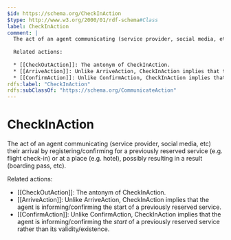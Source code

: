 ```yaml
---
$id: https://schema.org/CheckInAction
$type: http://www.w3.org/2000/01/rdf-schema#Class
label: CheckInAction
comment: |
  The act of an agent communicating (service provider, social media, etc) their arrival by registering/confirming for a previously reserved service (e.g. flight check-in) or at a place (e.g. hotel), possibly resulting in a result (boarding pass, etc).
  
  Related actions:
  
  * [[CheckOutAction]]: The antonym of CheckInAction.
  * [[ArriveAction]]: Unlike ArriveAction, CheckInAction implies that the agent is informing/confirming the start of a previously reserved service.
  * [[ConfirmAction]]: Unlike ConfirmAction, CheckInAction implies that the agent is informing/confirming the *start* of a previously reserved service rather than its validity/existence.
rdfs:label: "CheckInAction"
rdfs:subClassOf: "https://schema.org/CommunicateAction"
---
```


# CheckInAction

The act of an agent communicating (service provider, social media, etc) their arrival by registering/confirming for a previously reserved service (e.g. flight check-in) or at a place (e.g. hotel), possibly resulting in a result (boarding pass, etc).

Related actions:

* [[CheckOutAction]]: The antonym of CheckInAction.
* [[ArriveAction]]: Unlike ArriveAction, CheckInAction implies that the agent is informing/confirming the start of a previously reserved service.
* [[ConfirmAction]]: Unlike ConfirmAction, CheckInAction implies that the agent is informing/confirming the *start* of a previously reserved service rather than its validity/existence.

